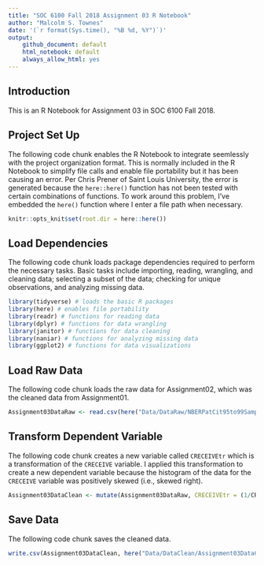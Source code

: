 ```yaml
---
title: "SOC 6100 Fall 2018 Assignment 03 R Notebook"
author: "Malcolm S. Townes"
date: '(`r format(Sys.time(), "%B %d, %Y")`)'
output: 
    github_document: default
    html_notebook: default
    always_allow_html: yes
---
```


## Introduction
This is an R Notebook for Assignment 03 in SOC 6100 Fall 2018.

## Project Set Up
The following code chunk enables the R Notebook to integrate seemlessly with the project organization format. This is normally included in the R Notebook to simplify file calls and enable file portability but it has been causing an error. Per Chris Prener of Saint Louis University, the error is generated because the `here::here()` function has not been tested with certain combinations of functions. To work around this problem, I've embedded the `here()` function where I enter a file path when necessary.

```r
knitr::opts_knit$set(root.dir = here::here())
```

## Load Dependencies
The following code chunk loads package dependencies required to perform the necessary tasks. Basic tasks include importing, reading, wrangling, and cleaning data; selecting a subset of the data; checking for unique observations, and analyzing missing data. 
```r
library(tidyverse) # loads the basic R packages
library(here) # enables file portability
library(readr) # functions for reading data
library(dplyr) # functions for data wrangling
library(janitor) # functions for data cleaning
library(naniar) # functions for analyzing missing data
library(ggplot2) # functions for data visualizations
```

## Load Raw Data
The following code chunk loads the raw data for Assignment02, which was the cleaned data from Assignment01.
```r
Assignment03DataRaw <- read.csv(here("Data/DataRaw/NBERPatCit95to99Sample.csv"))
```

## Transform Dependent Variable
The following code chunk creates a new variable called `CRECEIVEtr` which is a transformation of the `CRECEIVE` variable. I applied this transformation to create a new dependent variable because the histogram of the data for the `CRECEIVE` variable was positively skewed (i.e., skewed right).
```r
Assignment03DataClean <- mutate(Assignment03DataRaw, CRECEIVEtr = (1/CRECEIVE))
```

## Save Data
The following code chunk saves the cleaned data.
```r
write.csv(Assignment03DataClean, here("Data/DataClean/Assignment03DataClean.csv"), append = FALSE)
```

